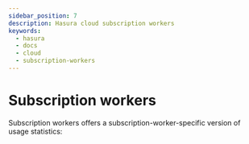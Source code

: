 ```yaml
---
sidebar_position: 7
description: Hasura cloud subscription workers
keywords:
  - hasura
  - docs
  - cloud 
  - subscription-workers
---
```



# Subscription workers

Subscription workers offers a subscription-worker-specific version of
usage statistics:

<Thumbnail
  src="/img/graphql/cloud/metrics/pro-tab-subscription-workers.png"
  alt="Hasura Cloud Console subscription workers tab"
  width="437px"
/>
